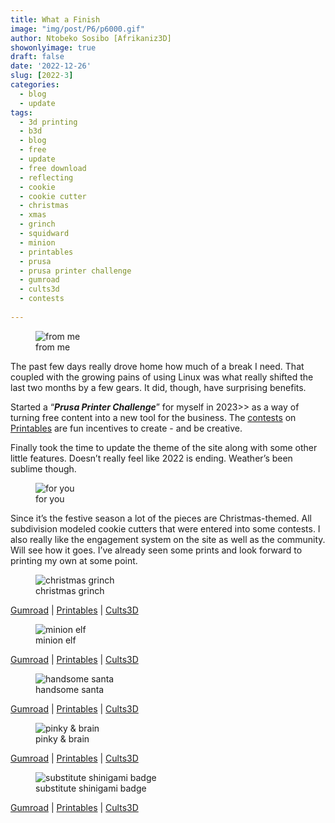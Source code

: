 ```yaml
---
title: What a Finish
image: "img/post/P6/p6000.gif"
author: Ntobeko Sosibo [Afrikaniz3D]
showonlyimage: true
draft: false
date: '2022-12-26'
slug: [2022-3]
categories:
  - blog
  - update
tags:
  - 3d printing
  - b3d
  - blog
  - free
  - update
  - free download
  - reflecting
  - cookie
  - cookie cutter
  - christmas
  - xmas
  - grinch
  - squidward
  - minion
  - printables
  - prusa
  - prusa printer challenge
  - gumroad
  - cults3d
  - contests
  
---
```


![from me][1]

The past few days really drove home how much of a break I need. That coupled with the growing pains of using Linux was what really shifted the last two months by a few gears. It did, though, have surprising benefits. 

Started a "***Prusa Printer Challenge***" for myself in 2023>> as a way of turning free content into a new tool for the business. The [contests](https://www.printables.com/contest) on [Printables](https://www.printables.com/) are fun incentives to create - and be creative.

Finally took the time to update the theme of the site along with some other little features. Doesn't really feel like 2022 is ending. Weather's been sublime though. 

![for you][4]

Since it's the festive season a lot of the pieces are Christmas-themed. All subdivision modeled cookie cutters that were entered into some contests. I also really like the engagement system on the site as well as the community. Will see how it goes. I've already seen some prints and look forward to printing my own at some point. 

![christmas grinch][5]

[Gumroad](https://afrikaniz3dza.gumroad.com/l/mydxt) | [Printables](https://www.printables.com/model/332072-christmas-grinch-cookie-cutter) | [Cults3D](https://cults3d.com/en/3d-model/home/christmas-grinch-cookie-cutter)

![minion elf][6]

[Gumroad](afrikaniz3dza.gumroad.com/l/skpoj) | [Printables](https://www.printables.com/model/334653-minion-elf-cookie-cutter) | [Cults3D](https://cults3d.com/en/3d-model/home/minion-elf-cookie-cutter)

![handsome santa][7]

[Gumroad](https://afrikaniz3dza.gumroad.com/l/kttqre) | [Printables](https://www.printables.com/model/337389-handsome-santa-cookie-cutter) | [Cults3D](https://cults3d.com/en/3d-model/home/handsome-santa-cookie-cutter)

![pinky & brain][8]

[Gumroad](https://afrikaniz3dza.gumroad.com/l/xbtiej) | [Printables](https://www.printables.com/model/340468-pinky-elf-brain-clause-cookie-cutters) | [Cults3D](https://cults3d.com/en/3d-model/home/pinky-elf-brain-clause-cookie-cutters)

![substitute shinigami badge][9]

[Gumroad](https://afrikaniz3dza.gumroad.com/l/qiehvh) | [Printables](https://www.printables.com/model/353865-substitute-shinigami-badge-cookie-cutter) | [Cults3D](https://cults3d.com/en/3d-model/home/substitute-shinigami-badge-cookie-cutter)


[1]: /img/post/P6/p6001.jpg
[2]: /img/post/P6/p6002.jpg
[4]: /img/post/P6/p6004.jpg
[5]: /img/post/P6/p6005.jpg
[6]: /img/post/P6/p6006.jpg  
[7]: /img/post/P6/p6007.jpg
[8]: /img/post/P6/p6008.jpg
[9]: /img/post/P6/p6009.jpg
